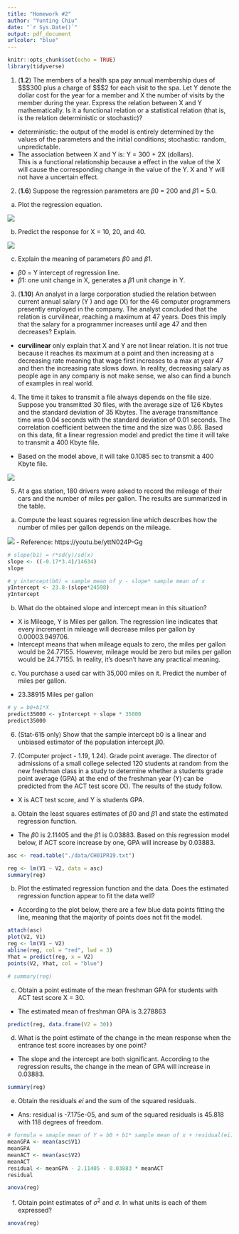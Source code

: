 ```yaml
---
title: "Homework #2"
author: "Yunting Chiu"
date: "`r Sys.Date()`"
output: pdf_document
urlcolor: "blue"
---
```


```r
knitr::opts_chunk$set(echo = TRUE)
library(tidyverse)
```

1. (**1.2**) The members of a health spa pay annual membership dues of $\$$300 plus a charge of $\$$2 for each visit to the spa. Let Y denote the dollar cost for the year for a member and X the number of visits by the member during the year. Express the relation between X and Y mathematically. Is it a functional relation or a statistical relation (that is, is the relation deterministic or stochastic)?

- deterministic: the output of the model is entirely determined by the values of the parameters and the initial conditions; stochastic: random, unpredictable.
- The association between X and Y is: Y = 300 + 2X (dollars).\
This is a functional relationship because a effect in the value of the X will cause the corresponding change in the value of the Y. X and Y will not have a uncertain effect.

2. (**1.6**) Suppose the regression parameters are $\beta0$ = 200 and $\beta1$ = 5.0.\
(a) Plot the regression equation.\

![](pics/IMG_445592DDC4E5-1.jpeg)

(b) Predict the response for X = 10, 20, and 40.\

![](pics/IMG_BEAC2260AB98-1.jpeg)

(c) Explain the meaning of parameters $\beta0$ and $\beta1$.\
- $\beta0$ = Y intercept of regression line.
- $\beta1$: one unit change in X, generates a $\beta1$ unit change in Y.

3. (**1.10**) An analyst in a large corporation studied the relation between current annual salary (Y ) and age (X) for the 46 computer programmers presently employed in the company. The analyst concluded that the relation is curvilinear, reaching a maximum at 47 years. Does this imply that the salary for a programmer increases until age 47 and then decreases? Explain.

- **curvilinear** only explain that X and Y are not linear relation. It is not true because it reaches its maximum at a point and then increasing at a decreasing rate meaning that wage first increases to a max at year 47 and then the increasing rate slows down. In reality, decreasing salary as people age in any company is not make sense, we also can find a bunch of examples in real world.

4. The time it takes to transmit a file always depends on the file size. Suppose you transmitted 30 files, with the average size of 126 Kbytes and the standard deviation of 35 Kbytes. The average transmittance time was 0.04 seconds with the standard deviation of 0.01 seconds. The correlation coefficient between the time and the size was 0.86.
Based on this data, fit a linear regression model and predict the time it will take to transmit a 400 Kbyte file.
- Based on the model above, it will take 0.1085 sec to transmit a 400 Kbyte file.

![](pics/IMG_0445139B99EC-1.jpeg)


5. At a gas station, 180 drivers were asked to record the mileage of their cars and the number of miles per gallon. The results are summarized in the table.\

(a) Compute the least squares regression line which describes how the number of miles per gallon depends on the mileage.\

![](pics/IMG_5599113142F3-1.jpeg)
- Reference: https://youtu.be/yttN024P-Gg

```r
# slope(b1) = r*sd(y)/sd(x)
slope <- ((-0.17*3.4)/14634)
slope

# y intercept(b0) = sample mean of y - slope* sample mean of x
yIntercept <- 23.8-(slope*24598)
yIntercept
```

(b) What do the obtained slope and intercept mean in this situation?\
- X is Mileage, Y is Miles per gallon. The regression line indicates that every increment in mileage will decrease miles per gallon by 0.00003.949706.
- Intercept means that when mileage equals to zero, the miles per gallon would be 24.77155. However, mileage would be zero but miles per gallon would be 24.77155. In reality, it's doesn't have any practical meaning. 

(c) You purchase a used car with 35,000 miles on it. Predict the number of miles per gallon.\
- 23.38915 Miles per gallon
```r
# y = b0+b1*X
predict35000 <- yIntercept + slope * 35000
predict35000 
```

6. (Stat-615 only) Show that the sample intercept b0 is a linear and unbiased estimator of the population intercept $\beta0$.

7. (Computer project - 1.19, 1.24). Grade point average. The director of admissions of a small college selected 120 students at random from the new freshman class in a study to determine whether a students grade point average (GPA) at the end of the freshman year (Y) can be predicted from the ACT test score (X). The results of the study follow.\
- X is ACT test score, and Y is students GPA.

(a) Obtain the least squares estimates of $\beta0$ and $\beta1$ and state the estimated regression function.\
- The $\beta0$ is 2.11405 and the $\beta1$ is 0.03883. Based on this regression model below, if ACT score increase by one, GPA will increase by 0.03883.
```r
asc <- read.table("./data/CH01PR19.txt")

reg <- lm(V1 ~ V2, data = asc)
summary(reg)
```

(b) Plot the estimated regression function and the data. Does the estimated regression function appear to fit the data well?\
- According to the plot below, there are a few blue data points fitting the line, meaning that the majority of points does not fit the model.
```r
attach(asc)
plot(V2, V1)
reg <- lm(V1 ~ V2)
abline(reg, col = "red", lwd = 3)
Yhat = predict(reg, x = V2)
points(V2, Yhat, col = "blue")

# summary(reg)
```

(c) Obtain a point estimate of the mean freshman GPA for students with ACT test score X = 30.\
- The estimated mean of freshman GPA is 3.278863 
```r
predict(reg, data.frame(V2 = 30))
```

(d) What is the point estimate of the change in the mean response when the entrance test score increases by one point?\
- The slope and the intercept are both significant. According to the regression results, the change in the mean of GPA will increase in 0.03883.
```r
summary(reg)
```

(e) Obtain the residuals $ei$ and the sum of the squared residuals.\
- Ans: residual is -7.175e-05, and sum of the squared residuals is 45.818 with 118 degrees of freedom.
```r
# formula = smaple mean of Y = b0 + b1* sample mean of x + residual(ei)
meanGPA <- mean(asc$V1)
meanGPA
meanACT <- mean(asc$V2)
meanACT 
residual <- meanGPA - 2.11405 - 0.03883 * meanACT 
residual

anova(reg)
```

(f) Obtain point estimates of $\sigma^2$ and $\sigma$. In what units is each of them expressed?\
```r
anova(reg)
```


